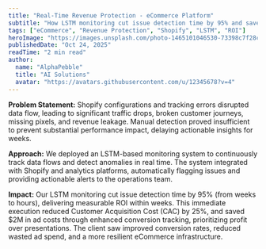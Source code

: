 ```yaml
---
title: "Real-Time Revenue Protection - eCommerce Platform"
subtitle: "How LSTM monitoring cut issue detection time by 95% and saved $2M in ad costs for a Shopify-based eCommerce platform."
tags: ["eCommerce", "Revenue Protection", "Shopify", "LSTM", "ROI"]
heroImage: "https://images.unsplash.com/photo-1465101046530-73398c7f28ca?auto=format&fit=crop&w=1400&q=80"
publishedDate: "Oct 24, 2025"
readTime: "2 min read"
author:
  name: "AlphaPebble"
  title: "AI Solutions"
  avatar: "https://avatars.githubusercontent.com/u/12345678?v=4"
---
```


**Problem Statement:** Shopify configurations and tracking errors disrupted data flow, leading to significant traffic drops, broken customer journeys, missing pixels, and revenue leakage. Manual detection proved insufficient to prevent substantial performance impact, delaying actionable insights for weeks.

**Approach:** We deployed an LSTM-based monitoring system to continuously track data flows and detect anomalies in real time. The system integrated with Shopify and analytics platforms, automatically flagging issues and providing actionable alerts to the operations team.

**Impact:** Our LSTM monitoring cut issue detection time by 95% (from weeks to hours), delivering measurable ROI within weeks. This immediate execution reduced Customer Acquisition Cost (CAC) by 25%, and saved $2M in ad costs through enhanced conversion tracking, prioritizing profit over presentations. The client saw improved conversion rates, reduced wasted ad spend, and a more resilient eCommerce infrastructure.